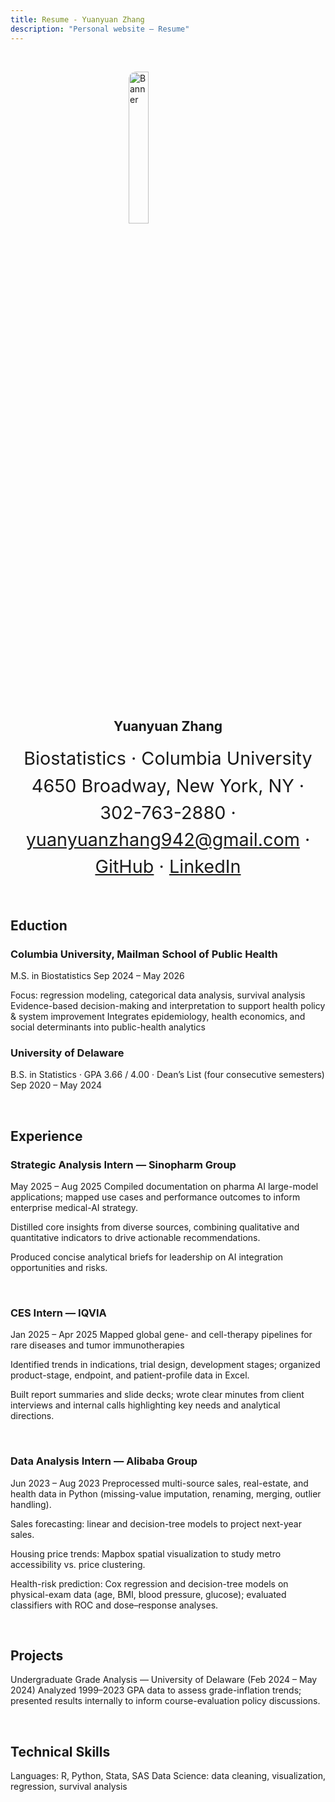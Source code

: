 ```yaml
---
title: Resume - Yuanyuan Zhang
description: "Personal website — Resume"
---
```

<p>&nbsp;</p>

<img src="Picture/resumeP.jpg" alt="Banner"
     style="width:25%; max-width:520px; height:auto; border-radius:12px; display:block; margin:0 auto 12px;">

<p>&nbsp;</p>

::: {style="text-align:center; margin:0 0 14px 0;"}
# Yuanyuan Zhang

<span style="font-size:1.80rem; line-height:1.5;">
Biostatistics · Columbia University<br>
4650 Broadway, New York, NY · 302-763-2880 ·<br>
<a href="mailto:yuanyuanzhang942@gmail.com">yuanyuanzhang942@gmail.com</a> ·
<a href="https://github.com/czyuan02">GitHub</a> ·
<a href="https://www.linkedin.com/in/yuanyuan-zhang-8b006a1bb/">LinkedIn</a>
</span>
:::
<p>&nbsp;</p>

Eduction
------------------------------------------------------------
### Columbia University, Mailman School of Public Health
M.S. in Biostatistics
Sep 2024 – May 2026

Focus: regression modeling, categorical data analysis, survival analysis
Evidence-based decision-making and interpretation to support health policy & system improvement
Integrates epidemiology, health economics, and social determinants into public-health analytics

### University of Delaware
B.S. in Statistics · GPA 3.66 / 4.00 · Dean’s List (four consecutive semesters)
Sep 2020 – May 2024

<p>&nbsp;</p>

Experience
------------------------------------------------------------
### Strategic Analysis Intern — Sinopharm Group
May 2025 – Aug 2025
Compiled documentation on pharma AI large-model applications; mapped use cases and performance outcomes to inform enterprise medical-AI strategy.

Distilled core insights from diverse sources, combining qualitative and quantitative indicators to drive actionable recommendations.

Produced concise analytical briefs for leadership on AI integration opportunities and risks.

<p>&nbsp;</p>

### CES Intern — IQVIA
Jan 2025 – Apr 2025
Mapped global gene- and cell-therapy pipelines for rare diseases and tumor immunotherapies

Identified trends in indications, trial design, development stages; organized product-stage, endpoint, and patient-profile data in Excel.

Built report summaries and slide decks; wrote clear minutes from client interviews and internal calls highlighting key needs and analytical directions.

<p>&nbsp;</p>

### Data Analysis Intern — Alibaba Group
Jun 2023 – Aug 2023
Preprocessed multi-source sales, real-estate, and health data in Python (missing-value imputation, renaming, merging, outlier handling).

Sales forecasting: linear and decision-tree models to project next-year sales.

Housing price trends: Mapbox spatial visualization to study metro accessibility vs. price clustering.

Health-risk prediction: Cox regression and decision-tree models on physical-exam data (age, BMI, blood pressure, glucose); evaluated classifiers with ROC and dose–response analyses.

<p>&nbsp;</p>

Projects
------------------------------------------------------------
Undergraduate Grade Analysis — University of Delaware (Feb 2024 – May 2024)
Analyzed 1999–2023 GPA data to assess grade-inflation trends; presented results internally to inform course-evaluation policy discussions.

<p>&nbsp;</p>

Technical Skills
------------------------------------------------------------
Languages: R, Python, Stata, SAS
Data Science: data cleaning, visualization, regression, survival analysis
